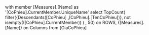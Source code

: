 with member [Measures].[Name] as '[CoPhieu].CurrentMember.UniqueName' select TopCount( filter({Descendants([CoPhieu] ,[CoPhieu].[TenCoPhieu])}, not isempty(([CoPhieu].CurrentMember)) ) , 50) on ROWS, 
 {[Measures].[Name]} on Columns 
 from [GiaCoPhieu]